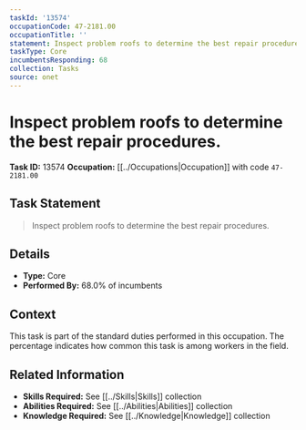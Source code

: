 ```yaml
---
taskId: '13574'
occupationCode: 47-2181.00
occupationTitle: ''
statement: Inspect problem roofs to determine the best repair procedures.
taskType: Core
incumbentsResponding: 68
collection: Tasks
source: onet
---
```

# Inspect problem roofs to determine the best repair procedures.

**Task ID:** 13574
**Occupation:** [[../Occupations|Occupation]] with code `47-2181.00`

## Task Statement

> Inspect problem roofs to determine the best repair procedures.

## Details

- **Type:** Core
- **Performed By:** 68.0% of incumbents

## Context

This task is part of the standard duties performed in this occupation. The percentage indicates how common this task is among workers in the field.

## Related Information

- **Skills Required:** See [[../Skills|Skills]] collection
- **Abilities Required:** See [[../Abilities|Abilities]] collection
- **Knowledge Required:** See [[../Knowledge|Knowledge]] collection

